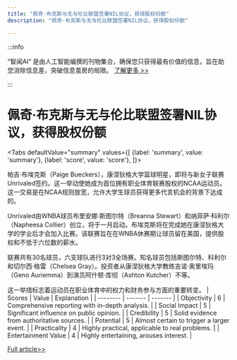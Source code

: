 ```yaml
---
title: "佩奇·布克斯与无与伦比联盟签署NIL协议，获得股权份额"
description: "佩奇·布克斯与无与伦比联盟签署NIL协议，获得股权份额"

---
```



:::info

“智闻AI“ 是由人工智能编撰的刊物集合，确保您只获得最有价值的信息，旨在助您消除信息差，突破信息茧房的局限。  [了解更多 >>](/)

:::

# 佩奇·布克斯与无与伦比联盟签署NIL协议，获得股权份额


<Tabs
	defaultValue="summary"
	values={[
	{label: 'summary', value: 'summary'},
	{label: 'score', value: 'score'},
]}>
<TabItem value="summary">


帕吉·布埃克斯（Paige Bueckers），康涅狄格大学篮球明星，即将与新女子联赛Unrivaled签约。这一举动使她成为首位拥有职业体育联赛股权的NCAA运动员。这一交易是在NCAA规则放宽，允许大学生球员获得更多代言机会的背景下达成的。

Unrivaled由WNBA球员布里安娜·斯图尔特（Breanna Stewart）和纳菲萨·科利尔（Napheesa Collier）创立，将于一月启动。布埃克斯将在完成她在康涅狄格大学的学业后才会加入比赛。该联赛旨在在WNBA休赛期让球员留在美国，提供股权和不低于六位数的薪水。

联赛共有30名球员，六支球队进行3对3全场赛。知名球员包括斯图尔特、科利尔和切尔西·格雷（Chelsea Gray）。投资者从康涅狄格大学教练吉诺·奥里埃玛（Geno Auriemma）到演员阿什顿·库彻（Ashton Kutcher）不等。

这一举措标志着运动员在职业体育中的权力和财务参与方面的重要转变。
</TabItem>
<TabItem value="score">
	| Scores     | Value   | Explanation |
	| -------- | ------- | ------- |
	| Objectivity  | 6    | Comprehensive reporting with in-depth analysis.    |
	| Social Impact | 5     | Significant influence on public opinion.    |
	| Credibility    | 5    | Solid evidence from authoritative sources.    |
	| Potential    | 5    | Almost certain to trigger a larger event.    |
	| Practicality    | 4    | Highly practical, applicable to real problems.    |
	| Entertainment Value    | 4    | Highly entertaining, arouses interest.    |
</TabItem>
</Tabs>

[Full article>>](https://www.cnbc.com/2024/08/01/paige-bueckers-to-sign-nil-deal-with-unrivaled-get-equity-state.html)
